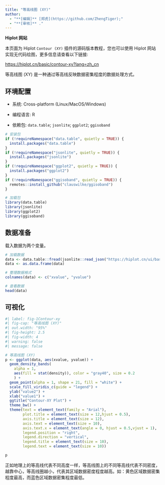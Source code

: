 ```yaml
---
title: "等高线图 (XY)"
author:
  - "**[编辑]** [郑虎](https://github.com/ZhengTiger);"
  - "**[审核]** ."
---
```


::: callout-note
**Hiplot 网站**

本页面为 Hiplot `Contour (XY)` 插件的源码版本教程，您也可以使用 Hiplot 网站实现无代码绘图，更多信息请查看以下链接:

<https://hiplot.cn/basic/contour-xy?lang=zh_cn>
:::

等高线图 (XY) 是一种通过等高线反映数据密集程度的数据处理方式。

## 环境配置

-   系统: Cross-platform (Linux/MacOS/Windows)

-   编程语言: R

-   依赖包: `data.table`; `jsonlite`; `ggplot2`; `ggisoband`

```r
# 安装包
if (!requireNamespace("data.table", quietly = TRUE)) {
  install.packages("data.table")
}
if (!requireNamespace("jsonlite", quietly = TRUE)) {
  install.packages("jsonlite")
}
if (!requireNamespace("ggplot2", quietly = TRUE)) {
  install.packages("ggplot2")
}
if (!requireNamespace("ggisoband", quietly = TRUE)) {
  remotes::install_github("clauswilke/ggisoband")
}

# 加载包
library(data.table)
library(jsonlite)
library(ggplot2)
library(ggisoband)
```

## 数据准备

载入数据为两个变量。

```r
# 加载数据
data <- data.table::fread(jsonlite::read_json("https://hiplot.cn/ui/basic/contour-xy/data.json")$exampleData$textarea[[1]])
data <- as.data.frame(data)

# 整理数据格式
colnames(data) <- c("xvalue", "yvalue")

# 查看数据
head(data)
```

## 可视化

```r
#| label: fig-1Contour-xy
#| fig-cap: "等高线图 (XY)"
#| out.width: "95%"
#| fig-height: 2.5
#| fig-width: 4
#| warning: false
#| message: false

# 等高线图 (XY)
p <- ggplot(data, aes(xvalue, yvalue)) +
  geom_density_bands(
    alpha = 1,
    aes(fill = stat(density)), color = "gray40", size = 0.2
    ) +
  geom_point(alpha = 1, shape = 21, fill = "white") +
  scale_fill_viridis_c(guide = "legend") +
  ylab("value2") +
  xlab("value1") +
  ggtitle("Contour-XY Plot") +
  theme_bw() +
  theme(text = element_text(family = "Arial"),
        plot.title = element_text(size = 12,hjust = 0.5),
        axis.title = element_text(size = 12),
        axis.text = element_text(size = 10),
        axis.text.x = element_text(angle = 0, hjust = 0.5,vjust = 1),
        legend.position = "right",
        legend.direction = "vertical",
        legend.title = element_text(size = 10),
        legend.text = element_text(size = 10))

p
```

正如地理上的等高线代表不同高度一样，等高线图上的不同等高线代表不同密度，越靠中心，等高线圈越小，代表其区域数据密度程度越高。如：黄色区域数据密集程度最高，而蓝色区域数据密集程度最低。
